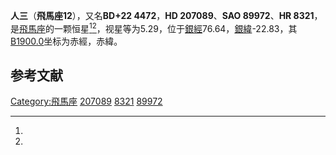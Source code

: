 {{Starbox begin
| name = 飛馬座12
}}
{{Starbox observe
| epoch = [[J2000.0|J2000.0]]
| constell = [[飛馬座|飛馬座]]<ref name=SIMBAD>{{cite web
 | url=http://simbad.u-strasbg.fr/simbad/sim-id?Ident=HR+8321
 | title =Pulsating variable Star
 | publisher=Centre de Données astronomiques de Strasbourg
 | work=SIMBAD
 | accessdate=2012-07-13}}</ref><ref name=DATA>{{cite web
 | url=http://vizier.u-strasbg.fr/viz-bin/VizieR-5?-out.add=.&-source=5050&-corr=PK=HR&-out.max=9999&HR=8321
 | title=VizieR Detailed Page
 | accessdate=2012-07-13
 | archive-date=2016-03-05
 | archive-url=https://web.archive.org/web/20160305195101/http://vizier.u-strasbg.fr/viz-bin/VizieR-5?-out.add=.&-source=5050&-corr=PK=HR&-out.max=9999&HR=8321
 | dead-url=no
 }}</ref>
| 星官 = [[人_(星官)|人]]
| ra = {{RA|21|46|4.4}}<ref name=SIMBAD /><ref name=DATA />
| dec = {{DEC|+22|56|56}}<ref name=SIMBAD /><ref name=DATA />
| appmag_v = 5.29<ref name=SIMBAD /><ref name=DATA />
}}
{{Starbox character
| class = K0IbHdel 0.5<ref name=SIMBAD /><ref name=DATA />
| b-v = 1.41<ref name=SIMBAD /><ref name=DATA />
| u-b = 1.33<ref name=SIMBAD /><ref name=DATA />
| r-i = <ref name=SIMBAD /><ref name=DATA />
| variable = 
}}
{{Starbox astrometry
| radial_v = 1.33
| prop_mo_ra = -12
| parallax = 0.006
| p_error = 
}}
{{Starbox catalog
| names =BD+22 4472，[[SAO星表|SAO]] 89972，[[HD星表|HD]] 207089，[[HR星表|HR]] 8321}}
{{Starbox reference |Simbad=HR+8321}}
{{Starbox end}}

'''人三'''（'''飛馬座12'''），又名'''BD+22 4472'''，'''HD 207089'''、'''SAO 89972'''、'''HR 8321'''，是[[飛馬座|飛馬座]]的一颗恒星<ref name=SIMBAD /><ref name=DATA />，视星等为5.29，位于[[銀道座標系|銀經]]76.64，[[銀道座標系|銀緯]]-22.83，其[[B1900.0|B1900.0]]坐标为赤經{{RA|21|41|28.2}}，赤緯{{DEC|+22|-22.83|16}}。

== 参考文献 ==
{{reflist}}

{{飞马座恒星}}
{{星官|人|4|4}}

[[Category:飛馬座|Category:飛馬座]]
[[Category:HD和HDE天體|207089]]
[[Category:HR天體|8321]]
[[Category:SAO天體|89972]]


{{star-stub}}